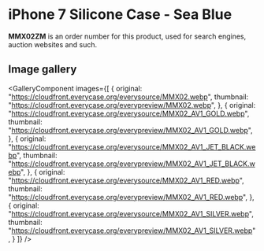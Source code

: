 
# iPhone 7 Silicone Case - Sea Blue

<Callout type='info' emoji='👉🏻'>**MMX02ZM** is an order number for this product, used for search engines, auction websites and such.</Callout>

## Image gallery

<GalleryComponent
    images={[
      {
        original: "https://cloudfront.everycase.org/everysource/MMX02.webp",
        thumbnail: "https://cloudfront.everycase.org/everypreview/MMX02.webp",
      },
      {
        original: "https://cloudfront.everycase.org/everysource/MMX02_AV1_GOLD.webp",
        thumbnail: "https://cloudfront.everycase.org/everypreview/MMX02_AV1_GOLD.webp",
      },
      {
        original: "https://cloudfront.everycase.org/everysource/MMX02_AV1_JET_BLACK.webp",
        thumbnail: "https://cloudfront.everycase.org/everypreview/MMX02_AV1_JET_BLACK.webp",
      },
      {
        original: "https://cloudfront.everycase.org/everysource/MMX02_AV1_RED.webp",
        thumbnail: "https://cloudfront.everycase.org/everypreview/MMX02_AV1_RED.webp",
      },
      {
        original: "https://cloudfront.everycase.org/everysource/MMX02_AV1_SILVER.webp",
        thumbnail: "https://cloudfront.everycase.org/everypreview/MMX02_AV1_SILVER.webp",
      }
    ]}
  />
